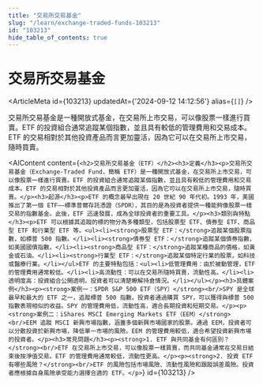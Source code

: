 ```yaml
---
title: "交易所交易基金"
slug: "/learn/exchange-traded-funds-103213"
id: "103213"
hide_table_of_contents: true
---
```



# 交易所交易基金

<ArticleMeta id={103213} updatedAt={'2024-09-12 14:12:56'} alias={`[]`} />
<div className='border-solid border-b border-t-0 my-4 border-[var(--ifm-color-gray-300)]' />

交易所交易基金是一種開放式基金，在交易所上市交易，可以像股票一樣進行買賣。ETF 的投資組合通常追蹤某個指數，並且具有較低的管理費用和交易成本。ETF 的交易相對於其他投資產品而言更加靈活，因為它可以在交易所上市交易，隨時買賣。

<AIContent content={`<h2>交易所交易基金（ETF）</h2><h3>定義</h3><p>交易所交易基金（Exchange-Traded Fund，簡稱 ETF）是一種開放式基金，在交易所上市交易，可以像股票一樣進行買賣。ETF 的投資組合通常追蹤某個指數，並且具有較低的管理費用和交易成本。ETF 的交易相對於其他投資產品而言更加靈活，因為它可以在交易所上市交易，隨時買賣。</p><h3>起源</h3><p>ETF 的概念最早出現在 20 世紀 90 年代初。1993 年，美國推出了第一個 ETF——標準普爾存託憑證（SPDR），其目的是為投資者提供一種能夠像股票一樣交易的指數基金。此後，ETF 迅速發展，成為全球投資者的重要工具。</p><h3>類別與特點</h3><p>ETF 可以根據其追蹤的標的物分為多種類型，包括股票型 ETF、債券型 ETF、商品型 ETF 和行業型 ETF 等。<ul><li><strong>股票型 ETF：</strong>追蹤某個股票指數，如標普 500 指數。</li><li><strong>債券型 ETF：</strong>追蹤某個債券指數，如美國國債指數。</li><li><strong>商品型 ETF：</strong>追蹤某種商品的價格，如黃金或石油。</li><li><strong>行業型 ETF：</strong>追蹤某個特定行業的股票，如科技或醫療行業。</li></ul>ETF 的主要特點包括：<ul><li>低管理費用：由於被動管理，ETF 的管理費用通常較低。</li><li>高流動性：可以在交易所隨時買賣，流動性高。</li><li>透明度高：投資組合公開透明，投資者可以清楚瞭解持倉情況。</li></ul></p><h3>具體案例</h3><p><strong>案例一：SPDR S&P 500 ETF（SPY）</strong><br/>SPY 是全球最早和最大的 ETF 之一，追蹤標普 500 指數。投資者通過購買 SPY，可以獲得與標普 500 指數表現相似的收益。SPY 的管理費用低，流動性高，適合長期投資和短期交易。</p><p><strong>案例二：iShares MSCI Emerging Markets ETF（EEM）</strong><br/>EEM 追蹤 MSCI 新興市場指數，涵蓋多個新興市場國家的股票。通過 EEM，投資者可以分散投資於新興市場，降低單一市場的風險。EEM 的管理費用較低，適合希望投資新興市場的投資者。</p><h3>常見問題</h3><p><strong>1. ETF 與共同基金有何區別？</strong><br/>ETF 在交易所上市交易，可以像股票一樣買賣，而共同基金通常在交易日結束後按淨值交易。ETF 的管理費用通常較低，流動性更高。</p><p><strong>2. 投資 ETF 有哪些風險？</strong><br/>ETF 的風險包括市場風險、流動性風險和跟蹤誤差風險。投資者應根據自身風險承受能力選擇合適的 ETF。</p>`} id={103213} />
